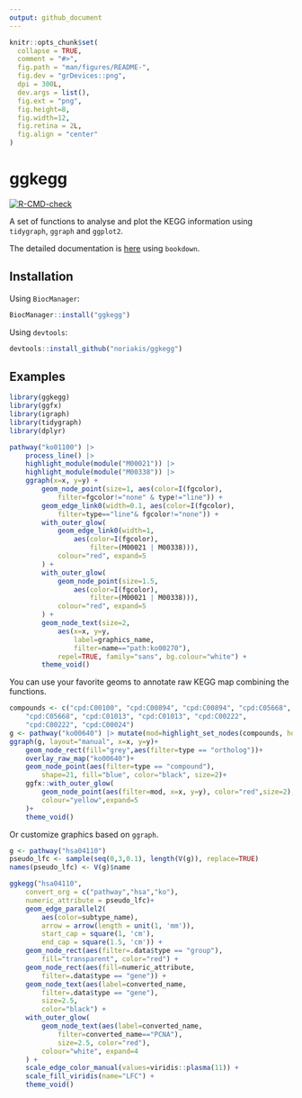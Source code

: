 ```yaml
---
output: github_document
---
```


<!-- README.md is generated from README.Rmd. Please edit that file -->

```r
knitr::opts_chunk$set(
  collapse = TRUE,
  comment = "#>",
  fig.path = "man/figures/README-",
  fig.dev = "grDevices::png",
  dpi = 300L,
  dev.args = list(),
  fig.ext = "png",
  fig.height=8,
  fig.width=12,
  fig.retina = 2L,
  fig.align = "center"
)
```

# ggkegg

<!-- badges: start -->
[![R-CMD-check](https://github.com/noriakis/ggkegg/actions/workflows/R-CMD-check.yaml/badge.svg)](https://github.com/noriakis/ggkegg/actions/workflows/R-CMD-check.yaml)
<!-- badges: end -->

A set of functions to analyse and plot the KEGG information using `tidygraph`, `ggraph` and `ggplot2`.

The detailed documentation is [here](https://noriakis.github.io/software/ggkegg) using `bookdown`.

## Installation

Using `BiocManager`:

```r
BiocManager::install("ggkegg")
```

Using `devtools`:

```r
devtools::install_github("noriakis/ggkegg")
```

## Examples

```r
library(ggkegg)
library(ggfx)
library(igraph)
library(tidygraph)
library(dplyr)

pathway("ko01100") |>
    process_line() |>
    highlight_module(module("M00021")) |>
    highlight_module(module("M00338")) |>
    ggraph(x=x, y=y) +
        geom_node_point(size=1, aes(color=I(fgcolor),
            filter=fgcolor!="none" & type!="line")) +
        geom_edge_link0(width=0.1, aes(color=I(fgcolor),
            filter=type=="line"& fgcolor!="none")) +
        with_outer_glow(
            geom_edge_link0(width=1,
                aes(color=I(fgcolor),
                    filter=(M00021 | M00338))),
            colour="red", expand=5
        ) +
        with_outer_glow(
            geom_node_point(size=1.5,
                aes(color=I(fgcolor),
                    filter=(M00021 | M00338))),
            colour="red", expand=5
        ) +
        geom_node_text(size=2,
            aes(x=x, y=y,
                label=graphics_name,
                filter=name=="path:ko00270"),
            repel=TRUE, family="sans", bg.colour="white") +
        theme_void()
```

You can use your favorite geoms to annotate raw KEGG map combining the functions.

```r
compounds <- c("cpd:C00100", "cpd:C00894", "cpd:C00894", "cpd:C05668",
    "cpd:C05668", "cpd:C01013", "cpd:C01013", "cpd:C00222",
    "cpd:C00222", "cpd:C00024")
g <- pathway("ko00640") |> mutate(mod=highlight_set_nodes(compounds, how="all"))
ggraph(g, layout="manual", x=x, y=y)+
    geom_node_rect(fill="grey",aes(filter=type == "ortholog"))+
    overlay_raw_map("ko00640")+
    geom_node_point(aes(filter=type == "compound"),
        shape=21, fill="blue", color="black", size=2)+
    ggfx::with_outer_glow(
        geom_node_point(aes(filter=mod, x=x, y=y), color="red",size=2),
        colour="yellow",expand=5
    )+
    theme_void()
```

Or customize graphics based on `ggraph`.

```r
g <- pathway("hsa04110")
pseudo_lfc <- sample(seq(0,3,0.1), length(V(g)), replace=TRUE)
names(pseudo_lfc) <- V(g)$name

ggkegg("hsa04110",
    convert_org = c("pathway","hsa","ko"),
    numeric_attribute = pseudo_lfc)+
    geom_edge_parallel2(
        aes(color=subtype_name),
        arrow = arrow(length = unit(1, 'mm')), 
        start_cap = square(1, 'cm'),
        end_cap = square(1.5, 'cm')) + 
    geom_node_rect(aes(filter=.data$type == "group"),
        fill="transparent", color="red") +
    geom_node_rect(aes(fill=numeric_attribute,
        filter=.data$type == "gene")) +
    geom_node_text(aes(label=converted_name,
        filter=.data$type == "gene"),
        size=2.5,
        color="black") +
    with_outer_glow(
        geom_node_text(aes(label=converted_name,
            filter=converted_name=="PCNA"),
            size=2.5, color="red"),
        colour="white", expand=4
    ) +
    scale_edge_color_manual(values=viridis::plasma(11)) +
    scale_fill_viridis(name="LFC") +
    theme_void()
```
